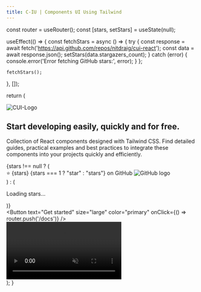 ```yaml
---
title: C-IU | Components UI Using Tailwind
---
```



  const router = useRouter();
  const [stars, setStars] = useState(null);

  useEffect(() => {
    const fetchStars = async () => {
      try {
        const response = await fetch('https://api.github.com/repos/nitdraig/cui-react');
        const data = await response.json();
        setStars(data.stargazers_count);
      } catch (error) {
        console.error('Error fetching GitHub stars:', error);
      }
    };

    fetchStars();
  }, []);

  return (
    <section className="flex flex-col md:flex-row items-center justify-center lg:h-screen h-full bg-gray-500 dark:bg-[#171717]">
      <div className="md:w-1/2 text-center md:text-left px-8 md:px-16">
        <img src="logo.png" className="lg:w-32 w-28 lg:mt-0 mt-4 shadow-lg p-2" alt="CUI-Logo"/>
        <h1 className="text-4xl font-bold text-gray-900 dark:text-white mb-4">Start developing easily, quickly and for free.</h1>
        <p className="text-lg text-gray-700 dark:text-gray-300 mb-6">Collection of React components designed with Tailwind CSS. Find detailed guides, practical examples and best practices to integrate these components into your projects quickly and efficiently.</p>
        <div className="flex items-center mb-4">
          {stars !== null ? (
            <div className="flex items-center text-lg text-gray-700 dark:text-gray-300">
           <span>⭐ {stars} {stars === 1 ? "star" : "stars"} on GitHub</span>
              <img src="github.svg" className="w-6 h-6 ml-2" alt="GitHub logo"/>
            </div>
          ) : (
            <p className="text-lg text-gray-700 dark:text-gray-300">Loading stars...</p>
          )}
        </div>
        <Button text="Get started" size="large" color="primary" onClick={() => router.push('/docs')} />
      </div>
      <div className="md:w-1/2 md:px-8">
        <div className="aspect-w-16 aspect-h-9">
          <video className="mt-6 rounded-xl border dark:border-zinc-800" muted autoPlay playsInline loop>
            <source src="/intro.mp4" type="video/mp4" />
            Your browser does not support the video tag.
          </video>
        </div>
      </div>
    </section>
  );
}

